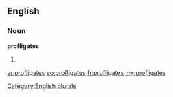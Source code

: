 ==English==

===Noun===
'''profligates'''

# {{plural of|[[profligate]]}}

[[Category:English plurals]]

[[ar:profligates]]
[[eo:profligates]]
[[fr:profligates]]
[[my:profligates]]